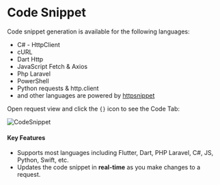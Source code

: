 
# Code Snippet

Code snippet generation is available for the following languages:

- C# - HttpClient
- cURL
- Dart Http
- JavaScript Fetch & Axios
- Php Laravel
- PowerShell
- Python requests & http.client
- and other languages are powered by [httpsnippet](https://github.com/Kong/httpsnippet)

Open request view and click the `{}` icon to see the Code Tab:

![CodeSnippet](/images/code-snippet.png)

#### Key Features

- Supports most languages including Flutter, Dart, PHP Laravel, C#, JS, Python, Swift, etc.
- Updates the code snippet in **real-time** as you make changes to a request.